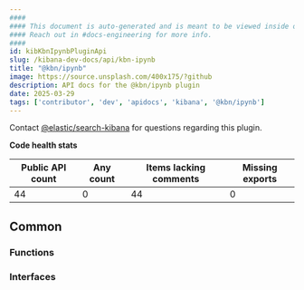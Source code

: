 ```yaml
---
####
#### This document is auto-generated and is meant to be viewed inside our experimental, new docs system.
#### Reach out in #docs-engineering for more info.
####
id: kibKbnIpynbPluginApi
slug: /kibana-dev-docs/api/kbn-ipynb
title: "@kbn/ipynb"
image: https://source.unsplash.com/400x175/?github
description: API docs for the @kbn/ipynb plugin
date: 2025-03-29
tags: ['contributor', 'dev', 'apidocs', 'kibana', '@kbn/ipynb']
---
```




Contact [@elastic/search-kibana](https://github.com/orgs/elastic/teams/search-kibana) for questions regarding this plugin.

**Code health stats**

| Public API count  | Any count | Items lacking comments | Missing exports |
|-------------------|-----------|------------------------|-----------------|
| 44 | 0 | 44 | 0 |

## Common

### Functions
<DocDefinitionList data={kbnIpynbObj.common.functions}/>

### Interfaces
<DocDefinitionList data={kbnIpynbObj.common.interfaces}/>

